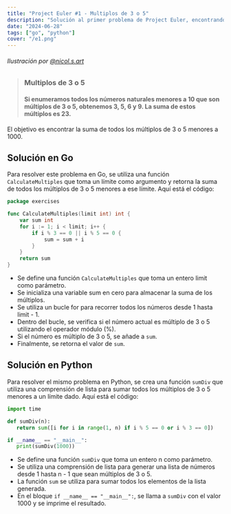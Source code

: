 ```yaml
---
title: "Project Euler #1 - Multiplos de 3 o 5"
description: "Solución al primer problema de Project Euler, encontrando la suma de todos los múltiplos de 3 o 5 menores a 1000, implementado en Go y Python."
date: "2024-06-28"
tags: ["go", "python"]
cover: "/e1.png"
---
```

###### Ilustración por [@nicol.s.art](https://www.instagram.com/nicol.s.art/)
> ### Multiplos de 3 o 5
> #### Si enumeramos todos los números naturales menores a 10 que son múltiplos de 3 o 5, obtenemos 3, 5, 6 y 9. La suma de estos múltiplos es 23.

<Notation type="underline"> El objetivo es encontrar la suma de todos los múltiplos de 3 o 5 menores a 1000. </Notation>

## Solución en Go

Para resolver este problema en Go, se utiliza una función `CalculateMultiples` que toma un límite como argumento y retorna la suma de todos los múltiplos de 3 o 5 menores a ese límite. Aquí está el código:

```go
package exercises

func CalculateMultiples(limit int) int {
	var sum int
	for i := 1; i < limit; i++ {
		if i % 3 == 0 || i % 5 == 0 {
			sum = sum + i
		}
	}
	return sum
}
```


- Se define una función `CalculateMultiples` que toma un entero limit como parámetro.
- Se inicializa una variable sum en cero para almacenar la suma de los múltiplos.
- Se utiliza un bucle for para recorrer todos los números desde 1 hasta limit - 1.
- Dentro del bucle, se verifica si el número actual es múltiplo de 3 o 5 utilizando el operador módulo (%).
- Si el número es múltiplo de 3 o 5, se añade a `sum`.
- Finalmente, se retorna el valor de `sum`.

## Solución en Python

Para resolver el mismo problema en Python, se crea una función `sumDiv` que utiliza una comprensión de lista para sumar todos los múltiplos de 3 o 5 menores a un límite dado. Aquí está el código:
 ```python
 import time

def sumDiv(n):
    return sum([i for i in range(1, n) if i % 5 == 0 or i % 3 == 0])

if __name__ == "__main__":
    print(sumDiv(1000))
```

- Se define una función `sumDiv` que toma un entero n como parámetro.
- Se utiliza una comprensión de lista para generar una lista de números desde 1 hasta n - 1 que sean múltiplos de 3 o 5.
- La función `sum` se utiliza para sumar todos los elementos de la lista generada.
- En el bloque `if __name__ == "__main__":`, se llama a `sumDiv` con el valor 1000 y se imprime el resultado.